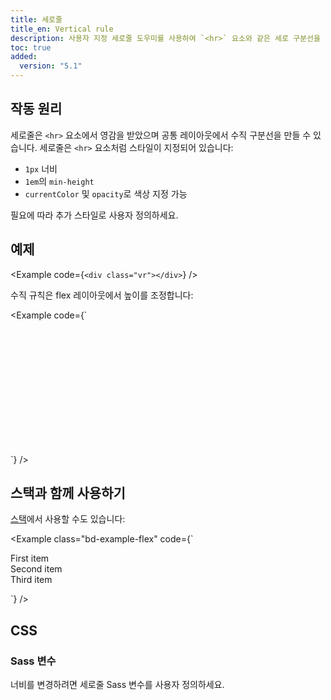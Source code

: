 ```yaml
---
title: 세로줄
title_en: Vertical rule
description: 사용자 지정 세로줄 도우미를 사용하여 `<hr>` 요소와 같은 세로 구분선을 만드세요.
toc: true
added:
  version: "5.1"
---
```


## 작동 원리

세로줄은 `<hr>` 요소에서 영감을 받았으며 공통 레이아웃에서 수직 구분선을 만들 수 있습니다. 세로줄은 `<hr>` 요소처럼 스타일이 지정되어 있습니다:

- `1px` 너비
- `1em`의 `min-height`
- `currentColor` 및 `opacity`로 색상 지정 가능

필요에 따라 추가 스타일로 사용자 정의하세요.

## 예제

<Example code={`<div class="vr"></div>`} />

수직 규칙은 flex 레이아웃에서 높이를 조정합니다:

<Example code={`<div class="d-flex" style="height: 200px;">
  <div class="vr"></div>
</div>`} />

## 스택과 함께 사용하기

[스택]([[docsref:/helpers/stacks]])에서 사용할 수도 있습니다:

<Example class="bd-example-flex" code={`<div class="hstack gap-3">
    <div class="p-2">First item</div>
    <div class="p-2 ms-auto">Second item</div>
    <div class="vr"></div>
    <div class="p-2">Third item</div>
  </div>`} />

## CSS

### Sass 변수

너비를 변경하려면 세로줄 Sass 변수를 사용자 정의하세요.

<ScssDocs name="vr-variables" file="scss/_variables.scss" />
